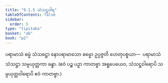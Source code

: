 ```yaml
---
title: "9.1.5 သံသဋ္ဌဝါရ"
tableOfContents: false
sidebar:
  order: 5
type: "tipitaka"
basket: "ab"
book: "p2"
---
```



<DynamicBreadcrumb />

<Paragraph number="2155" book="p2">
ပရာမာသံ ဓမ္မံ သံသဋ္ဌော နောပရာမာသော ဓမ္မော ဥပ္ပဇ္ဇတိ ဟေတုပစ္စယာ—  ပရာမာသံ သံသဋ္ဌာ သမ္ပယုတ္တကာ ခန္ဓာ. (ဧဝံ ပဉ္စ ပဉှာ ကာတဗ္ဗာ အရူပေယေဝ, သံသဋ္ဌဝါရောပိ သမ္ပယုတ္တဝါရောပိ ဧဝံ ကာတဗ္ဗာ.)
</Paragraph>